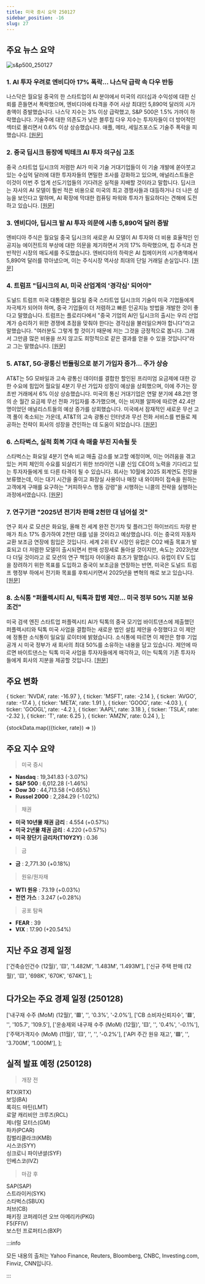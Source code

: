 ```yaml
---
title: 미국 증시 요약 250127
sidebar_position: -16
slug: 27
---
```


## 주요 뉴스 요약

![s&p500_250127](/map/250127.png)

### 1. **AI 투자 우려로 엔비디아 17% 폭락... 나스닥 급락 속 다우 반등**

나스닥은 월요일 중국의 한 스타트업이 AI 분야에서 미국의 리더십과 수익성에 대한 신뢰를 흔들면서 폭락했으며, 엔비디아에 타격을 주어 사상 최대인 5,890억 달러의 시가총액이 증발했습니다. 나스닥 지수는 3% 이상 급락했고, S&P 500은 1.5% 가까이 하락했습니다. 기술주에 대한 의존도가 낮은 블루칩 다우 지수는 투자자들이 더 방어적인 섹터로 몰리면서 0.6% 이상 상승했습니다. 애플, 메타, 세일즈포스도 기술주 폭락을 피했습니다. [[원문]](https://finance.yahoo.com/news/live/stock-market-today-nasdaq-clobbered-nvidia-sinks-17-while-dow-stages-comeback-as-ai-fears-shake-markets-210101592.html)

### 2. **중국 딥시크 등장에 빅테크 AI 투자 의구심 고조**

중국 스타트업 딥시크의 저렴한 AI가 미국 기술 거대기업들이 이 기술 개발에 쏟아붓고 있는 수십억 달러에 대한 투자자들의 면밀한 조사를 강화하고 있으며, 애널리스트들은 이것이 이번 주 업계 선도기업들의 기다려온 실적을 지배할 것이라고 말합니다. 딥시크는 자사의 AI 모델이 훨씬 적은 비용으로 미국의 최고 경쟁사들과 대등하거나 더 나은 성능을 보인다고 말하며, AI 확장에 막대한 컴퓨팅 파워와 투자가 필요하다는 견해에 도전하고 있습니다. [[원문]](https://www.reuters.com/technology/artificial-intelligence/big-tech-faces-heat-chinas-deepseek-sows-doubts-billion-dollar-spending-2025-01-27/)

### 3. **엔비디아, 딥시크 발 AI 투자 의문에 시총 5,890억 달러 증발**

엔비디아 주식은 월요일 중국 딥시크의 새로운 AI 모델이 AI 투자와 더 비용 효율적인 인공지능 에이전트의 부상에 대한 의문을 제기하면서 거의 17% 하락했으며, 칩 주식과 전반적인 시장의 매도세를 주도했습니다. 엔비디아의 하락은 AI 칩메이커의 시가총액에서 5,890억 달러를 깎아냈으며, 이는 주식시장 역사상 최대의 단일 거래일 손실입니다. [[원문]](https://finance.yahoo.com/news/nvidia-stock-plummets-loses-record-589-billion-as-deepseek-prompts-questions-over-ai-spending-135105824.html)

### 4. **트럼프 "딥시크의 AI, 미국 산업계의 '경각심' 되어야"**

도널드 트럼프 미국 대통령은 월요일 중국 스타트업 딥시크의 기술이 미국 기업들에게 자극제가 되어야 하며, 중국 기업들이 더 저렴하고 빠른 인공지능 방법을 개발한 것이 좋다고 말했습니다. 트럼프는 플로리다에서 "중국 기업의 AI인 딥시크의 출시는 우리 산업계가 승리하기 위한 경쟁에 초점을 맞춰야 한다는 경각심을 불러일으켜야 합니다"라고 말했습니다. "여러분도 그렇게 할 것이기 때문에 저는 그것을 긍정적으로 봅니다. 그래서 그만큼 많은 비용을 쓰지 않고도 희망적으로 같은 결과를 얻을 수 있을 것입니다"라고 그는 말했습니다. [[원문]](https://www.reuters.com/world/us/trump-deepseeks-ai-should-be-wakeup-call-us-industry-2025-01-27/)

### 5. **AT&T, 5G·광통신 번들링으로 분기 가입자 증가... 주가 상승**

AT&T는 5G 모바일과 고속 광통신 데이터를 결합한 할인된 프리미엄 요금제에 대한 강한 수요에 힘입어 월요일 4분기 무선 가입자 성장이 예상을 상회했으며, 이에 주가는 장 초반 거래에서 6% 이상 상승했습니다. 미국의 통신 거대기업은 연말 분기에 48.2만 명의 순 월간 요금제 무선 전화 가입자를 추가했으며, 이는 비저블 알파에 따르면 42.4만 명이었던 애널리스트들의 예상 증가를 상회했습니다. 미국에서 잠재적인 새로운 무선 고객 풀이 축소되는 가운데, AT&T의 고속 광통신 인터넷과 무선 전화 서비스를 번들로 제공하는 전략이 회사의 성장을 견인하는 데 도움이 되었습니다. [[원문]](https://www.reuters.com/business/media-telecom/atts-bundled-5g-fiber-plans-boost-holiday-quarter-subscriptions-2025-01-27/)

### 6. **스타벅스, 실적 회복 기대 속 매출 부진 지속될 듯**

스타벅스는 화요일 4분기 연속 비교 매출 감소를 보고할 예정이며, 이는 어려움을 겪고 있는 커피 체인의 수요를 되살리기 위한 브라이언 니콜 신임 CEO의 노력을 기다리고 있는 투자자들에게 또 다른 타격이 될 수 있습니다. 회사는 10월에 2025 회계연도 전망을 보류했는데, 이는 대기 시간을 줄이고 화장실 사용이나 매장 내 와이파이 접속을 원하는 고객에게 구매를 요구하는 "커피하우스 행동 강령"을 시행하는 니콜의 전략을 실행하는 과정에서였습니다. [[원문]](https://www.reuters.com/business/retail-consumer/starbucks-sales-set-drop-again-investors-wait-turnaround-2025-01-27/)

### 7. **연구기관 "2025년 전기차 판매 2천만 대 넘어설 것"**

연구 회사 로 모션은 화요일, 올해 전 세계 완전 전기차 및 플러그인 하이브리드 차량 판매가 최소 17% 증가하여 2천만 대를 넘을 것이라고 예상했습니다. 이는 중국의 자동차 교환 보조금 연장에 힘입은 것입니다. 세계 2위 EV 시장인 유럽은 CO2 배출 목표가 발효되고 더 저렴한 모델이 출시되면서 판매 성장세로 돌아설 것이지만, 속도는 2023년보다 더딜 것이라고 로 모션의 연구 책임자 아이올라 휴즈가 말했습니다. 유럽이 EV 도입을 장려하기 위한 목표를 도입하고 중국이 보조금을 연장하는 반면, 미국은 도널드 트럼프 행정부 하에서 전기화 목표를 후퇴시키면서 2025년을 변혁의 해로 보고 있습니다. [[원문]](https://www.reuters.com/business/autos-transportation/ev-car-sales-top-20-million-2025-research-firm-says-2025-01-28/)

### 8. **소식통 "퍼플렉시티 AI, 틱톡과 합병 제안... 미국 정부 50% 지분 보유 조건"**

미국 검색 엔진 스타트업 퍼플렉시티 AI가 틱톡의 중국 모기업 바이트댄스에 제출했던 퍼플렉시티와 틱톡 미국 사업을 결합하는 새로운 법인 설립 제안을 수정했다고 이 제안에 정통한 소식통이 일요일 로이터에 밝혔습니다. 소식통에 따르면 이 제안은 향후 기업공개 시 미국 정부가 새 회사의 최대 50%를 소유하는 내용을 담고 있습니다. 제안에 따르면 바이트댄스는 틱톡 미국 사업을 투자자들에게 매각하고, 이는 틱톡의 기존 투자자들에게 회사의 지분을 제공할 것입니다. [[원문]](https://www.reuters.com/markets/deals/perplexity-ai-revises-tiktok-merger-proposal-that-could-give-us-government-50-2025-01-26/)

## 주요 변화

  { ticker: 'NVDA', rate: -16.97 },
  { ticker: 'MSFT', rate: -2.14 },
  { ticker: 'AVGO', rate: -17.4 },
  { ticker: 'META', rate: 1.91 },
  { ticker: 'GOOG', rate: -4.03 },
  { ticker: 'GOOGL', rate: -4.2 },
  { ticker: 'AAPL', rate: 3.18 },
  { ticker: 'TSLA', rate: -2.32 },
  { ticker: 'T', rate: 6.25 },
  { ticker: 'AMZN', rate: 0.24 },
];

{stockData.map(({ticker, rate}) => <StockCardMini key={ticker} ticker={ticker} rate={rate}></StockCardMini>)}

## 주요 지수 요약

> 미국 증시

- **Nasdaq** : 19,341.83 (-3.07%)
- **S&P 500** : 6,012.28 (-1.46%)
- **Dow 30** : 44,713.58 (+0.65%)
- **Russel 2000** : 2,284.29 (-1.02%)

> 채권

- **미국 10년물 채권 금리** : 4.554 (+0.57%)
- **미국 2년물 채권 금리** : 4.220 (+0.57%)
- **미국 장단기 금리차(T10Y2Y)** : 0.36

> 금

- **금** : 2,771.30 (+0.18%)

> 원유/원자재

- **WTI 원유** : 73.19 (+0.03%)
- **천연 가스** : 3.247 (+0.28%)

> 공포 탐욕

- **FEAR** : 39
- **VIX** : 17.90 (+20.54%)

## 지난 주요 경제 일정

  ['건축승인건수 (12월)', '🟨', '1.482M', '1.483M', '1.493M'],
  ['신규 주택 판매 (12월)', '🟨', '698K', '670K', '674K'],
];

<EconomicCalendar data={eventsData} />

## 다가오는 주요 경제 일정 (250128)

  ['내구재 수주 (MoM) (12월)', '🟥', '', '0.3%', '-2.0%'],
  ['CB 소비자신뢰지수', '🟥', '', '105.7', '109.5'],
  ['운송제외 내구재 수주 (MoM) (12월)', '🟨', '', '0.4%', '-0.1%'],
  ['주택가격지수 (MoM) (11월)', '🟨', '', '', '-0.2%'],
  ['API 주간 원유 재고', '🟩', '', '3.700M', '1.000M'],
];

<EconomicCalendar data={nextEventsData} />

## 실적 발표 예정 (250128)

> 개장 전

RTX(RTX)  
보잉(BA)  
록히드 마틴(LMT)  
로얄 캐리비안 크루즈(RCL)  
제너럴 모터스(GM)  
파카(PCAR)  
킴벌리클라크(KMB)  
시스코(SYY)  
싱크로니 파이낸셜(SYF)  
인베스코(IVZ)

> 마감 후

SAP(SAP)  
스트라이커(SYK)  
스타벅스(SBUX)  
처브(CB)  
패키징 코퍼레이션 오브 아메리카(PKG)  
F5(FFIV)  
보스턴 프로퍼티스(BXP)

:::info

모든 내용의 출처는 Yahoo Finance, Reuters, Bloomberg, CNBC, Investing.com, Finviz, CNN입니다.

:::
